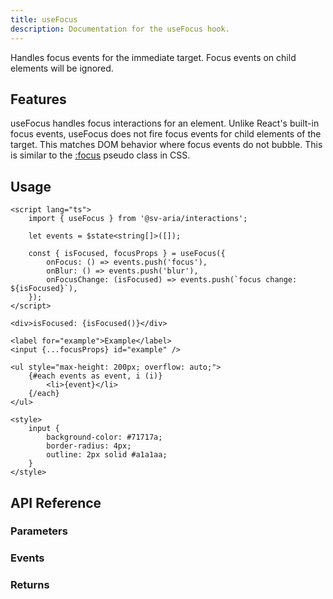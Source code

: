 ```yaml
---
title: useFocus
description: Documentation for the useFocus hook.
---
```



Handles focus events for the immediate target. Focus events on child elements will be ignored.

## Features

useFocus handles focus interactions for an element. Unlike React's built-in focus events, useFocus does not fire focus events for child elements of the target. This matches DOM behavior where focus events do not bubble. This is similar to the [:focus](https://developer.mozilla.org/en-US/docs/Web/CSS/:focus) pseudo class in CSS.

## Usage

```svelte live props={{ "client:visible": true }}
<script lang="ts">
	import { useFocus } from '@sv-aria/interactions';

	let events = $state<string[]>([]);

	const { isFocused, focusProps } = useFocus({
		onFocus: () => events.push('focus'),
		onBlur: () => events.push('blur'),
		onFocusChange: (isFocused) => events.push(`focus change: ${isFocused}`),
	});
</script>

<div>isFocused: {isFocused()}</div>

<label for="example">Example</label>
<input {...focusProps} id="example" />

<ul style="max-height: 200px; overflow: auto;">
	{#each events as event, i (i)}
		<li>{event}</li>
	{/each}
</ul>

<style>
	input {
		background-color: #71717a;
		border-radius: 4px;
		outline: 2px solid #a1a1aa;
	}
</style>
```

## API Reference

### Parameters

<Parameters props={FocusDocs.props} />

### Events

<Events props={FocusDocs.events} />

### Returns

<Returns props={FocusDocs.returns} />
